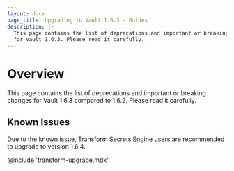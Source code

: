 ```yaml
---
layout: docs
page_title: Upgrading to Vault 1.6.3 - Guides
description: |-
  This page contains the list of deprecations and important or breaking changes
  for Vault 1.6.3. Please read it carefully.
---
```


# Overview

This page contains the list of deprecations and important or breaking changes
for Vault 1.6.3 compared to 1.6.2. Please read it carefully.

## Known Issues

Due to the known issue, Transform Secrets Engine users are recommended to upgrade to version 1.6.4.

@include 'transform-upgrade.mdx'

